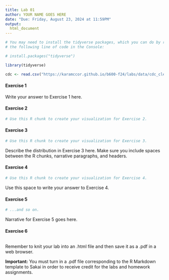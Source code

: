 ```yaml
---
title: Lab 01
author: YOUR NAME GOES HERE
date: "Due: Friday, August 23, 2024 at 11:59PM"
output:
  html_document
---
```


```r

# You may need to install the tidyverse packages, which you can do by running
# the following line of code in the Console:

# install.packages("tidyverse")

library(tidyverse)

cdc <- read.csv("https://karamccor.github.io/b600-f24/labs/data/cdc_cleaned.csv")
```

#### Exercise 1

Write your answer to Exercise 1 here.

#### Exercise 2

```r
# Use this R chunk to create your visualization for Exercise 2.
```

#### Exercise 3

```r
# Use this R chunk to create your visualization for Exercise 3.
```

Describe the distribution in Exercise 3 here. Make sure you include spaces between the R chunks, narrative paragraphs, and headers.

#### Exercise 4

```r
# Use this R chunk to create your visualization for Exercise 4.
```

Use this space to write your answer to Exercise 4.

#### Exercise 5

```r
# ...and so on.
```

Narrative for Exercise 5 goes here.

#### Exercise 6

```r

```

Remember to knit your lab into an .html file and then save it as a .pdf in a web browser.

**Important:** You must turn in a .pdf file corresponding to the R Markdown template to Sakai in order to receive credit for the labs and homework assignments.
